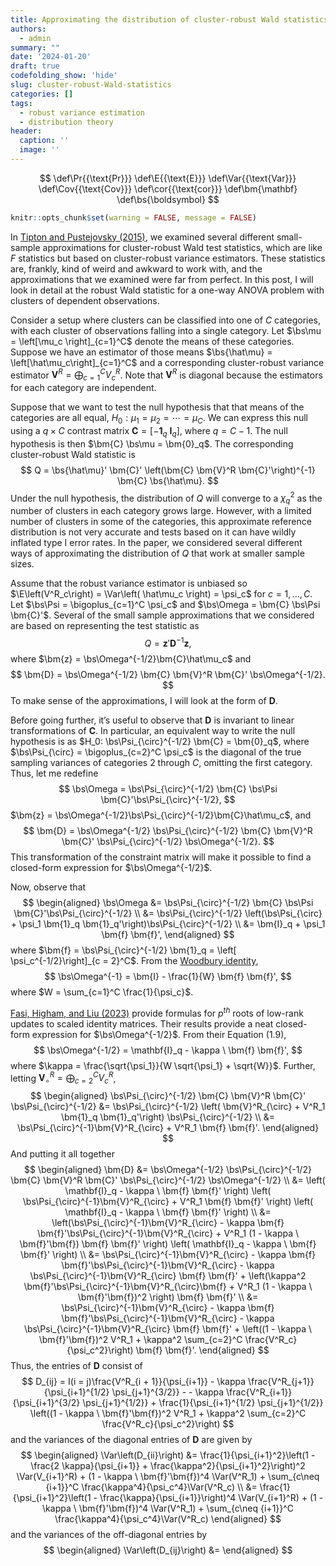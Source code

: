 ```yaml
---
title: Approximating the distribution of cluster-robust Wald statistics
authors:
  - admin
summary: ""
date: '2024-01-20'
draft: true
codefolding_show: 'hide'
slug: cluster-robust-Wald-statistics
categories: []
tags:
  - robust variance estimation
  - distribution theory
header:
  caption: ''
  image: ''
---
```

$$
\def\Pr{{\text{Pr}}}
\def\E{{\text{E}}}
\def\Var{{\text{Var}}}
\def\Cov{{\text{Cov}}}
\def\cor{{\text{cor}}}
\def\bm{\mathbf}
\def\bs{\boldsymbol}
$$
```r
knitr::opts_chunk$set(warning = FALSE, message = FALSE)
```

In [Tipton and Pustejovsky (2015)](http://doi.org/10.3102/1076998615606099), we examined several different small-sample approximations for cluster-robust Wald test statistics, which are like $F$ statistics but based on cluster-robust variance estimators. These statistics are, frankly, kind of weird and awkward to work with, and the approximations that we examined were far from perfect. In this post, I will look in detail at the robust Wald statistic for a one-way ANOVA problem with clusters of dependent observations.

Consider a setup where clusters can be classified into one of $C$ categories, with each cluster of observations falling into a single category. Let $\bs\mu = \left[\mu_c \right]_{c=1}^C$ denote the means of these categories. Suppose we have an estimator of those means $\bs{\hat\mu} = \left[\hat\mu_c\right]_{c=1}^C$ and a corresponding cluster-robust variance estimator $\bm{V}^R = \bigoplus_{c=1}^C V^R_c$. Note that $\bm{V}^R$ is diagonal because the estimators for each category are independent. 

Suppose that we want to test the null hypothesis that that means of the categories are all equal, $H_0: \mu_1 = \mu_2 = \cdots = \mu_C$. We can express this null using a $q \times C$ contrast matrix $\bm{C} = \left[-\bm{1}_q \ \bm{I}_q \right]$, where $q = C - 1$. The null hypothesis is then $\bm{C} \bs\mu = \bm{0}_q$. The corresponding cluster-robust Wald statistic is
$$
Q = \bs{\hat\mu}' \bm{C}' \left(\bm{C} \bm{V}^R \bm{C}'\right)^{-1} \bm{C} \bs{\hat\mu}.
$$
Under the null hypothesis, the distribution of $Q$ will converge to a $\chi^2_q$ as the number of clusters in each category grows large. However, with a limited number of clusters in some of the categories, this approximate reference distribution is not very accurate and tests based on it can have wildly inflated type I error rates. In the paper, we considered several different ways of approximating the distribution of $Q$ that work at smaller sample sizes. 

Assume that the robust variance estimator is unbiased so $\E\left(V^R_c\right) = \Var\left( \hat\mu_c \right) = \psi_c$ for $c = 1,...,C$. Let $\bs\Psi = \bigoplus_{c=1}^C \psi_c$ and $\bs\Omega = \bm{C} \bs\Psi \bm{C}'$. Several of the small sample approximations that we considered are based on representing the test statistic as
$$
Q = \bm{z}' \bm{D}^{-1} \bm{z},
$$
where $\bm{z} = \bs\Omega^{-1/2}\bm{C}\hat\mu_c$ and 
$$
\bm{D} = \bs\Omega^{-1/2} \bm{C} \bm{V}^R \bm{C}' \bs\Omega^{-1/2}.
$$
To make sense of the approximations, I will look at the form of $\bm{D}$. 

Before going further, it's useful to observe that $\bm{D}$ is invariant to linear transformations of $\bm{C}$. In particular, an equivalent way to write the null hypothesis is as $H_0: \bs\Psi_{\circ}^{-1/2} \bm{C} = \bm{0}_q$, where $\bs\Psi_{\circ} = \bigoplus_{c=2}^C \psi_c$ is the diagonal of the true sampling variances of categories 2 through $C$, omitting the first category. Thus, let me redefine 
$$
\bs\Omega = \bs\Psi_{\circ}^{-1/2} \bm{C} \bs\Psi \bm{C}'\bs\Psi_{\circ}^{-1/2},
$$ 
$\bm{z} = \bs\Omega^{-1/2}\bs\Psi_{\circ}^{-1/2}\bm{C}\hat\mu_c$, and 
$$
\bm{D} = \bs\Omega^{-1/2} \bs\Psi_{\circ}^{-1/2} \bm{C} \bm{V}^R \bm{C}' \bs\Psi_{\circ}^{-1/2} \bs\Omega^{-1/2}.
$$
This transformation of the constraint matrix will make it possible to find a closed-form expression for $\bs\Omega^{-1/2}$.

Now, observe that 
$$
\begin{aligned}
\bs\Omega &= \bs\Psi_{\circ}^{-1/2} \bm{C} \bs\Psi \bm{C}'\bs\Psi_{\circ}^{-1/2} \\
&= \bs\Psi_{\circ}^{-1/2} \left(\bs\Psi_{\circ} + \psi_1 \bm{1}_q \bm{1}_q'\right)\bs\Psi_{\circ}^{-1/2} \\
&= \bm{I}_q + \psi_1 \bm{f} \bm{f}',
\end{aligned}
$$
where $\bm{f} = \bs\Psi_{\circ}^{-1/2} \bm{1}_q = \left[ \psi_c^{-1/2}\right]_{c = 2}^C$. From the [Woodbury identity](\bs\Psi_{\circ}^{-1/2}),
$$
\bs\Omega^{-1} = \bm{I} - \frac{1}{W} \bm{f} \bm{f}',
$$
where $W = \sum_{c=1}^C \frac{1}{\psi_c}$. 

[Fasi, Higham, and Liu (2023)](https://doi.org/10.1137/22M1471559) provide formulas for $p^{th}$ roots of low-rank updates to scaled identity matrices. Their results provide a neat closed-form expression for $\bs\Omega^{-1/2}$. From their Equation (1.9), 
$$
\bs\Omega^{-1/2} = \mathbf{I}_q - \kappa \ \bm{f} \bm{f}',
$$
where $\kappa = \frac{\sqrt{\psi_1}}{W \sqrt{\psi_1} + \sqrt{W}}$.
Further, letting $\bm{V}^R_{\circ} = \bigoplus_{c=2}^C V^R_c$,
$$
\begin{aligned}
\bs\Psi_{\circ}^{-1/2} \bm{C} \bm{V}^R \bm{C}' \bs\Psi_{\circ}^{-1/2} &= \bs\Psi_{\circ}^{-1/2} \left( \bm{V}^R_{\circ} + V^R_1 \bm{1}_q \bm{1}_q'\right) \bs\Psi_{\circ}^{-1/2} \\
&= \bs\Psi_{\circ}^{-1}\bm{V}^R_{\circ} + V^R_1 \bm{f} \bm{f}'.
\end{aligned}
$$
And putting it all together
$$
\begin{aligned}
\bm{D} &= \bs\Omega^{-1/2} \bs\Psi_{\circ}^{-1/2} \bm{C} \bm{V}^R \bm{C}' \bs\Psi_{\circ}^{-1/2} \bs\Omega^{-1/2} \\
&= \left( \mathbf{I}_q - \kappa \ \bm{f} \bm{f}' \right) \left( \bs\Psi_{\circ}^{-1}\bm{V}^R_{\circ} + V^R_1 \bm{f} \bm{f}' \right) \left( \mathbf{I}_q - \kappa \ \bm{f} \bm{f}' \right) \\
&= \left(\bs\Psi_{\circ}^{-1}\bm{V}^R_{\circ} - \kappa  \bm{f} \bm{f}'\bs\Psi_{\circ}^{-1}\bm{V}^R_{\circ} + V^R_1 (1 - \kappa \ \bm{f}'\bm{f}) \bm{f} \bm{f}' \right) \left( \mathbf{I}_q - \kappa \ \bm{f} \bm{f}' \right) \\
&= \bs\Psi_{\circ}^{-1}\bm{V}^R_{\circ} - \kappa  \bm{f} \bm{f}'\bs\Psi_{\circ}^{-1}\bm{V}^R_{\circ} -  \kappa \bs\Psi_{\circ}^{-1}\bm{V}^R_{\circ}  \bm{f} \bm{f}' + \left(\kappa^2 \bm{f}'\bs\Psi_{\circ}^{-1}\bm{V}^R_{\circ}\bm{f} +  V^R_1 (1 - \kappa \ \bm{f}'\bm{f})^2 \right) \bm{f} \bm{f}' \\
&= \bs\Psi_{\circ}^{-1}\bm{V}^R_{\circ} - \kappa  \bm{f} \bm{f}'\bs\Psi_{\circ}^{-1}\bm{V}^R_{\circ} -  \kappa \bs\Psi_{\circ}^{-1}\bm{V}^R_{\circ}  \bm{f} \bm{f}' + \left((1 - \kappa \ \bm{f}'\bm{f})^2 V^R_1 + \kappa^2 \sum_{c=2}^C \frac{V^R_c}{\psi_c^2}\right) \bm{f} \bm{f}'.
\end{aligned}
$$
Thus, the entries of $\bm{D}$ consist of
$$
D_{ij} = I(i = j)\frac{V^R_{i + 1}}{\psi_{i+1}} - \kappa \frac{V^R_{j+1}}{\psi_{i+1}^{1/2} \psi_{j+1}^{3/2}} - - \kappa \frac{V^R_{i+1}}{\psi_{i+1}^{3/2} \psi_{j+1}^{1/2}} + \frac{1}{\psi_{i+1}^{1/2} \psi_{j+1}^{1/2}} \left((1 - \kappa \ \bm{f}'\bm{f})^2 V^R_1 + \kappa^2 \sum_{c=2}^C \frac{V^R_c}{\psi_c^2}\right)
$$
and the variances of the diagonal entries of $\bm{D}$ are given by
$$
\begin{aligned}
\Var\left(D_{ii}\right) &=  \frac{1}{\psi_{i+1}^2}\left(1 - \frac{2 \kappa}{\psi_{i+1}} + \frac{\kappa^2}{\psi_{i+1}^2}\right)^2 \Var(V_{i+1}^R) + (1 - \kappa \ \bm{f}'\bm{f})^4 \Var(V^R_1) + \sum_{c\neq {i+1}}^C \frac{\kappa^4}{\psi_c^4}\Var(V^R_c) \\
&=  \frac{1}{\psi_{i+1}^2}\left(1 - \frac{\kappa}{\psi_{i+1}}\right)^4 \Var(V_{i+1}^R) + (1 - \kappa \ \bm{f}'\bm{f})^4 \Var(V^R_1) + \sum_{c\neq {i+1}}^C \frac{\kappa^4}{\psi_c^4}\Var(V^R_c)
\end{aligned}
$$
and the variances of the off-diagonal entries by
$$
\begin{aligned}
\Var\left(D_{ij}\right) &=  
\end{aligned}
$$